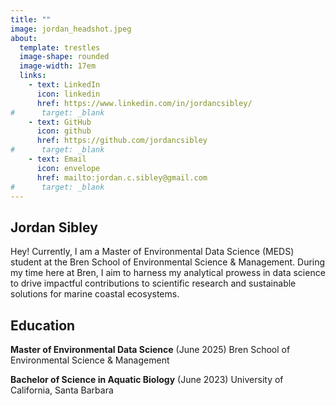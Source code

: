 ```yaml
---
title: ""
image: jordan_headshot.jpeg
about: 
  template: trestles
  image-shape: rounded 
  image-width: 17em
  links: 
    - text: LinkedIn
      icon: linkedin
      href: https://www.linkedin.com/in/jordancsibley/
#      target: _blank
    - text: GitHub 
      icon: github
      href: https://github.com/jordancsibley
#      target: _blank
    - text: Email 
      icon: envelope
      href: mailto:jordan.c.sibley@gmail.com
#      target: _blank
---
```


## Jordan Sibley  
Hey! Currently, I am a Master of Environmental Data Science (MEDS) student at the Bren School of Environmental Science & Management. During my time here at Bren, I aim to harness my analytical prowess in data science to drive impactful contributions to scientific research and sustainable solutions for marine coastal ecosystems.

## Education
**Master of Environmental Data Science** (June 2025)
Bren School of Environmental Science & Management 


**Bachelor of Science in Aquatic Biology** (June 2023)
University of California, Santa Barbara
